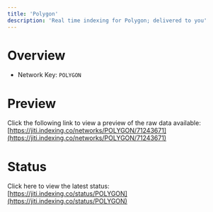 ```yaml
---
title: 'Polygon'
description: 'Real time indexing for Polygon; delivered to you'
---
```


# Overview
- Network Key: `POLYGON`

# Preview
Click the following link to view a preview of the raw data available: [https://jiti.indexing.co/networks/POLYGON/71243671](https://jiti.indexing.co/networks/POLYGON/71243671)

# Status
Click here to view the latest status: [https://jiti.indexing.co/status/POLYGON](https://jiti.indexing.co/status/POLYGON)
